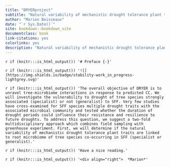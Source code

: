 ```yaml
--- 
title: "DRYERproject"
subtitle: "Natural variability of mechanistic drought tolerance plant traits linked to root microbiome of SFF tree species"
author: "Marion Boisseaux"
date: "`r Sys.Date()`"
site: bookdown::bookdown_site
documentclass: book
link-citations: yes
colorlinks: yes
description: "Natural variability of mechanistic drought tolerance plant traits linked to root microbiome of SFF tree species"
---
```


`r if (knitr:::is_html_output()) '# Preface {-}'`

`r if (knitr:::is_html_output()) '![](https://img.shields.io/badge/stability-work_in_progress-lightgrey.svg)'`

`r if (knitr:::is_html_output()) 'The overall objective of DRYER is to unravel tree-microbiome interactions in response to predicted CC. We will investigate the vulnerability to drought of tree species strongly associated (specialist) or not (generalist) to SFF. Very few studies have cross-examined for SFF species multiple drought traits with the associated microbial community and tested whether the duration of drought periods could influence their resistance and resilience to future droughts. To address this question, we suggest a two-fold multidisciplinary approach which combines field sampling with greenhouse experiment. First, we will determine if the natural variability of mechanistic drought tolerance plant traits are linked to root microbiome of tree species co-occurring in SFF (specialist or generalist).'`

`r if (knitr:::is_html_output()) 'Have a nice reading.'`

`r if (knitr:::is_html_output()) '<div align="right">  *Marion*'`
